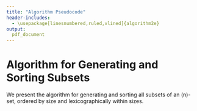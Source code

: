 ```yaml
---
title: "Algorithm Pseudocode"
header-includes:
  - \usepackage[linesnumbered,ruled,vlined]{algorithm2e}
output: 
  pdf_document
---
```


# Algorithm for Generating and Sorting Subsets

We present the algorithm for generating and sorting all subsets of an \(n\)-set, ordered by size and lexicographically within sizes.

```{=latex}
\begin{algorithm}[H]
\SetAlgoLined
\DontPrintSemicolon
\SetKwInput{KwData}{Input}
\SetKwInput{KwResult}{Output}
\SetKwFunction{FMain}{GenerateAndSortSubsets}
\SetKwFunction{FSub}{CompareSubsets}
\SetKwProg{Fn}{Function}{:}{end}
\KwData{An integer \(n\) representing the size of the set}
\KwResult{A list of all subsets of the \(n\)-set \(\{1, 2, \ldots, n\}\), sorted by size and lexicographically}

\Fn{\FMain{$n$}}{
  all\_subsets $\leftarrow$ empty list\;
  \For{$i \leftarrow 0$ \KwTo $2^n - 1$}{
    subset $\leftarrow$ empty set\;
    \For{$j \leftarrow 0$ \KwTo $n - 1$}{
      \If{$i \mathbin{\&} (1 \ll j) \neq 0$}{
        subset $\leftarrow$ subset $\cup$ \{$j + 1$\}\;
      }
    }
    all\_subsets.append(subset)\;
  }
  sort all\_subsets by \FSub\;
  \KwRet{all\_subsets}\;
}

\Fn{\FSub{subset\_a, subset\_b}}{
  size\_a $\leftarrow$ size(subset\_a)\;
  size\_b $\leftarrow$ size(subset\_b)\;
  \uIf{size\_a $\neq$ size\_b}{
    \KwRet{size\_a - size\_b}\;
  }\Else{
    \For{index $\leftarrow$ 0 \KwTo size\_a - 1}{
      \If{subset\_a[index] $\neq$ subset\_b[index]}{
        \KwRet{subset\_a[index] - subset\_b[index]}\;
      }
    }
    \KwRet{0}\;
  }
}

\caption{Algorithm for generating and sorting subsets of an \(n\)-set}
\end{algorithm}
```